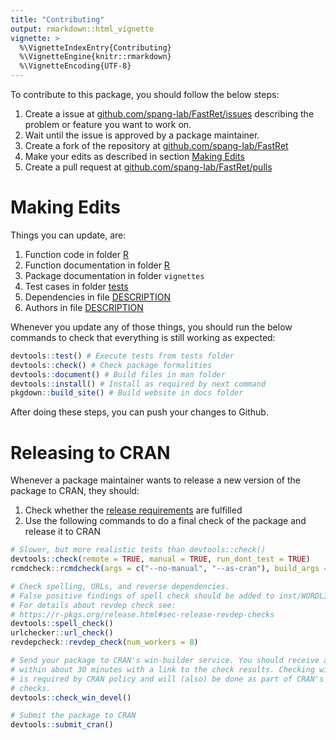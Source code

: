 ```yaml
---
title: "Contributing"
output: rmarkdown::html_vignette
vignette: >
  %\VignetteIndexEntry{Contributing}
  %\VignetteEngine{knitr::rmarkdown}
  %\VignetteEncoding{UTF-8}
---
```


To contribute to this package, you should follow the below steps:

1. Create a issue at [github.com/spang-lab/FastRet/issues](https://github.com/spang-lab/FastRet/issues) describing the problem or feature you want to work on.
2. Wait until the issue is approved by a package maintainer.
3. Create a fork of the repository at [github.com/spang-lab/FastRet](https://github.com/spang-lab/FastRet)
4. Make your edits as described in section [Making Edits](#making-edits)
5. Create a pull request at [github.com/spang-lab/FastRet/pulls](https://github.com/spang-lab/FastRet/pulls)

# Making Edits

Things you can update, are:

1. Function code in folder [R](R)
2. Function documentation in folder [R](R)
3. Package documentation in folder `vignettes`
4. Test cases in folder [tests](tests)
5. Dependencies in file [DESCRIPTION](DESCRIPTION)
6. Authors in file [DESCRIPTION](DESCRIPTION)

Whenever you update any of those things, you should run the below commands to check that everything is still working as expected:

```R
devtools::test() # Execute tests from tests folder
devtools::check() # Check package formalities
devtools::document() # Build files in man folder
devtools::install() # Install as required by next command
pkgdown::build_site() # Build website in docs folder
```

After doing these steps, you can push your changes to Github.

# Releasing to CRAN

Whenever a package maintainer wants to release a new version of the package to CRAN, they should:

1. Check whether the [release requirements](https://r-pkgs.org/release.html#sec-release-initial) are fulfilled
2. Use the following commands to do a final check of the package and release it to CRAN

```R
# Slower, but more realistic tests than devtools::check()
devtools::check(remote = TRUE, manual = TRUE, run_dont_test = TRUE)
rcmdcheck::rcmdcheck(args = c("--no-manual", "--as-cran"), build_args = ("--no-manual"), error_on = ("warning"))

# Check spelling, URLs, and reverse dependencies.
# False positive findings of spell check should be added to inst/WORDLIST.
# For details about revdep check see:
# https://r-pkgs.org/release.html#sec-release-revdep-checks
devtools::spell_check()
urlchecker::url_check()
revdepcheck::revdep_check(num_workers = 8)

# Send your package to CRAN's win-builder service. You should receive an e-mail
# within about 30 minutes with a link to the check results. Checking with r-devel
# is required by CRAN policy and will (also) be done as part of CRAN's incoming
# checks.
devtools::check_win_devel()

# Submit the package to CRAN
devtools::submit_cran()
```
